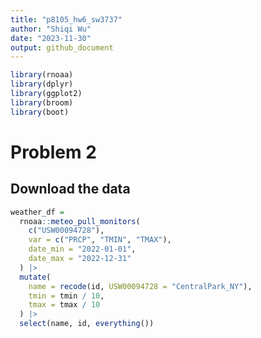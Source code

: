 ```yaml
---
title: "p8105_hw6_sw3737"
author: "Shiqi Wu"
date: "2023-11-30"
output: github_document
---
```


```r
library(rnoaa)
library(dplyr)
library(ggplot2)
library(broom)
library(boot)
```

# Problem 2

## Download the data
```r
weather_df = 
  rnoaa::meteo_pull_monitors(
    c("USW00094728"),
    var = c("PRCP", "TMIN", "TMAX"), 
    date_min = "2022-01-01",
    date_max = "2022-12-31"
  ) |>
  mutate(
    name = recode(id, USW00094728 = "CentralPark_NY"),
    tmin = tmin / 10,
    tmax = tmax / 10
  ) |>
  select(name, id, everything())
```

